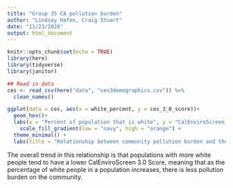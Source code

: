 ```yaml
---
title: "Group 35 CA pollution burden"
author: "Lindsay Hafen, Craig Stuart"
date: "11/23/2020"
output: html_document
---
```


```r
knitr::opts_chunk$set(echo = TRUE)
library(here)
library(tidyverse)
library(janitor)
```

```r
## Read in data
ces <- read_csv(here("data", "ces3demographics.csv")) %>% 
  clean_names()
```

```r
ggplot(data = ces, aes(x = white_percent, y = ces_3_0_score))+
  geom_hex()+
  labs(x = "Percent of population that is white", y = "CalEnviroScreen 3.0 score") +
    scale_fill_gradient(low = "navy", high = "orange") +
  theme_minimal() +
  labs(title = "Relationship between community pollution burden and the percent of the community that is white")
```

The overall trend in this relationship is that populations with more white people tend to have a lower CalEnviroScreen 3.0 Score, meaning that as the percentage of white people in a population increases, there is less pollution burden on the community. 


